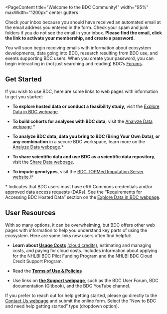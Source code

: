 
<PageContent 
  title="Welcome to the BDC Community!"
  width="95%" maxWidth="1200px" center gutters
> 
  Check your inbox because you should have received an automated email
  at the email address you entered in the form. Check your spam and junk
  folders if you do not see the email in your inbox. **Please find the email,
  click the link to activate your membership, and create a password.**
  
  You will soon begin receiving emails with information about ecosystem
  developments, data going into BDC, research resulting from BDC use, and
  events supporting BDC users. When you create your password, you can begin
  interacting in (not just searching and reading)
  BDC’s [Forums](https://bdcatalyst.freshdesk.com/support/discussions/60000024585).
  
  ## **Get Started**
  
  If you wish to use BDC, here are some links to web pages
  with information to get you started: 
  
  - **To explore hosted data or conduct a feasibility study,** visit
    the [Explore Data in BDC webpage](/use-bdc/explore-data).
  
  - **To build cohorts for analyses with BDC data,** visit
    the [Analyze Data webpage](/use-bdc/analyze-data).\*
  
  - **To analyze BDC data, data you bring to BDC (Bring Your Own Data), or any combination**
    in a secure BDC workspace, learn more on the [Analyze Data webpage](/use-bdc/analyze-data).\*
  
  - **To share scientific data and use BDC as a scientific data repository**, visit
    the [Share Data webpage](/use-bdc/share-data).
  
  - **To impute genotypes**, visit
    the [BDC TOPMed Imputation Server website](https://imputation.biodatacatalyst.nhlbi.nih.gov/\#\!).\*
  
  \*  Indicates that BDC users must have eRA Commons credentials and/or approved data access requests (DARs).
      See the “Requirements for Accessing BDC Hosted Data” section on
      the [Explore Data in BDC webpage](/use-bdc/explore-data).
  
  ## **User Resources**
  
  With so many options, it can be overwhelming, but BDC offers other web pages with information to help
  you understand key parts of using the ecosystem. Here are some links new users often find helpful:
  
  - **Learn about [Usage Costs](/user-resources/usage-costs)**
    [(cloud credits)](/user-resources/usage-costs),
    estimating and managing costs, and paying for cloud costs. Includes information about applying
    for the NHLBI BDC Pilot Funding Program and the NHLBI BDC Cloud Credit Support Program.
  
  - Read the [**Terms of Use & Policies**](/user-resources/usage-terms)
  
  - Use links on [**the Support webpage**](/help-support/support),
    such as the BDC User Forum, BDC documentation (Gitbook), and the BDC YouTube channel.
  
  If you prefer to reach out for help getting started, please go directly to
  the [Contact Us webpage](/help-support/contact) and submit the online form. Select the “New to BDC and need help getting started” type (dropdown option).

</PageContent>